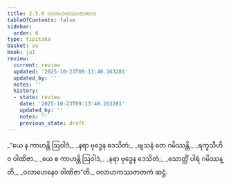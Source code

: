 ```yaml
---
title: 2.5.6 ဝလာဟကဿဇာတက
tableOfContents: false
sidebar:
  order: 6
type: tipitaka
basket: su
book: ja1
review:
  current: review
  updated: '2025-10-23T09:13:40.163281'
  updated_by: ''
  notes: ''
  history:
  - state: review
    date: '2025-10-23T09:13:40.163281'
    updated_by: ''
    notes: ''
    previous_state: draft
---
```



<ReviewStatus review={frontmatter.review} showDetails={true} />

<HypothesisAnnotation frontmatter={frontmatter} />

<DynamicBreadcrumb />

<Division number="91" book="ja1" e="ch" v="22" p="51">

<Paragraph number="485" type="verses" book="ja1">
_“ယေ န ကာဟန္တိ ဩဝါဒံ,_  
_နရာ ဗုဒ္ဓေန ဒေသိတံ;_  
_ဗျသနံ တေ ဂမိဿန္တိ,_  
_ရက္ခသီဟိဝ ဝါဏိဇာ._  

</Paragraph>

</Division>
<Division number="92" book="ja1" e="ch" v="22" p="51">

<Paragraph number="486" type="verses" book="ja1">
_ယေ စ ကာဟန္တိ ဩဝါဒံ,_  
_နရာ ဗုဒ္ဓေန ဒေသိတံ;_  
_သောတ္ထိံ ပါရံ ဂမိဿန္တိ,_  
_ဝလာဟေနေဝ ဝါဏိဇာ”တိ._  


</Paragraph>
</Division>

<Paragraph number="487" type="center" book="ja1">
ဝလာဟကဿဇာတကံ ဆဋ္ဌံ.
</Paragraph>
